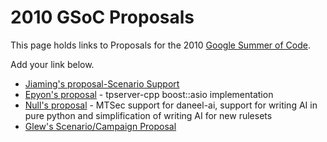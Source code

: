 = 2010 GSoC Proposals =

This page holds links to Proposals for the 2010 [[Google Summer of Code]].

Add your link below.

* [[Google_Summer_of_Code/Proposals2010/Jiaming-Scenario|Jiaming's proposal-Scenario Support]]
* [[User:Epyon/2010/TpServerCppAsio|Epyon's proposal]] - tpserver-cpp boost::asio implementation
* [[Google Summer of Code/Proposals2010/Null|Null's proposal]] - MTSec support for daneel-ai, support for writing AI in pure python and simplification of writing AI for new rulesets
* [[Google Summer of Code/Proposals2010/glew|Glew's Scenario/Campaign Proposal]]